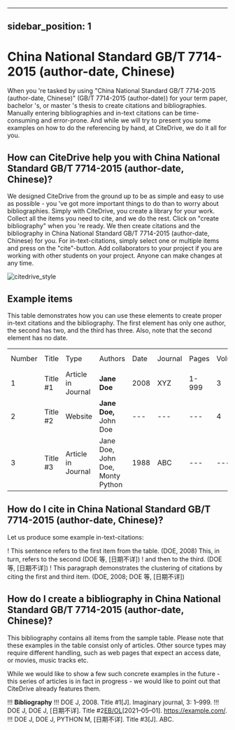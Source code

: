 
---
sidebar_position: 1
---

# China National Standard GB/T 7714-2015 (author-date, Chinese)

When you 're tasked by using "China National Standard GB/T 7714-2015 (author-date, Chinese)" (GB/T 7714-2015 (author-date)) for your term paper, bachelor 's, or master 's thesis to create citations and bibliographies.
Manually entering bibliographies and in-text citations can be time-consuming and error-prone. And while we will try to present you some examples on how to do the referencing by hand, at CiteDrive, we do it all for you.

<!---
## About  China National Standard GB/T 7714-2015 (author-date, Chinese)

* Title: China National Standard GB/T 7714-2015 (author-date, Chinese)
* Short Title (Id): GB/T 7714-2015 (author-date))
* Authors: China National Standard GB/T 7714-2015 (author-date, Chinese)
* Download: China National Standard GB/T 7714-2015 (author-date, Chinese)
 --->

## How can CiteDrive help you with China National Standard GB/T 7714-2015 (author-date, Chinese)?

We designed CiteDrive from the ground up to be as simple and easy to use as possible - you 've got more important things to do than to worry about bibliographies. Simply with CiteDrive, you create a library for your work. Collect all the items you need to cite, and we do the rest. Click on "create bibliography" when you 're ready. We then create citations and the bibliography in China National Standard GB/T 7714-2015 (author-date, Chinese) for you. For in-text-citations, simply select one or multiple items and press on the "cite"-button. Add collaborators to your project if you are working with other students on your project. Anyone can make changes at any time.


![citedrive_style](images/china-national-standard-gbt-77142015-authordate-chinese.svg "Choose China National Standard GB/T 7714-2015 (author-date, Chinese) in the CiteDrive App")


## Example items

This table demonstrates how you can use these elements to create proper in-text citations and the bibliography. The first element has only one author, the second has two, and the third has three. Also, note that the second element has no date.


<table>
  <tr>
   <td>Number
   </td>
   <td>Title
   </td>
   <td>Type
   </td>
   <td>Authors
   </td>
   <td>Date
   </td>
   <td>Journal
   </td>
   <td>Pages
   </td>
   <td>Volume
   </td>
   <td>Issue
   </td>
   <td>Access Date
   </td>
  </tr>
  <tr>
   <td>1
   </td>
   <td>Title #1
   </td>
   <td>Article in Journal
   </td>
   <td><strong>Jane Doe</strong>
   </td>
   <td>2008
   </td>
   <td>XYZ
   </td>
   <td>1-999
   </td>
   <td>3
   </td>
   <td>2
   </td>
   <td>--
   </td>
  </tr>
  <tr>
   <td>
2
   </td>
   <td>Title #2
   </td>
   <td>Website
   </td>
   <td><strong>Jane Doe, </strong>John Doe
   </td>
   <td>---
   </td>
   <td>---
   </td>
   <td>---
   </td>
   <td>4
   </td>
   <td>---
   </td>
   <td>2020-05-01
   </td>
  </tr>
  <tr>
   <td>3
   </td>
   <td>Title #3
   </td>
   <td>Article in Journal
   </td>
   <td>Jane Doe, John Doe, Monty Python
   </td>
   <td>1988
   </td>
   <td>ABC
   </td>
   <td>---
   </td>
   <td>---
   </td>
   <td>16
   </td>
   <td>---
   </td>
  </tr>
</table>



## How do I cite in  China National Standard GB/T 7714-2015 (author-date, Chinese)?

Let us produce some example in-text-citations:

! This sentence refers to the first item from the table. (DOE, 2008) This, in turn, refers to the second (DOE 等, [日期不详])
! and then to the third.  (DOE 等, [日期不详])
! This paragraph demonstrates the clustering of citations by citing the first and third item. (DOE, 2008; DOE 等, [日期不详])



## How do I create a bibliography in China National Standard GB/T 7714-2015 (author-date, Chinese)?

This bibliography contains all items from the sample table. Please note that these examples in the table consist only of articles. Other source types may require different handling, such as web pages that expect an access date, or movies, music tracks etc.

While we would like to show a few such concrete examples in the future - this series of articles is in fact in progress - we would like to point out that CiteDrive already features them.


!!! **Bibliography**
!!! DOE J, 2008. Title #1[J]. Imaginary journal, 3: 1–999.
!!! DOE J, DOE J, [日期不详]. Title #2[EB/OL]([日期不详])[2021–05–01]. https://example.com/.
!!! DOE J, DOE J, PYTHON M, [日期不详]. Title #3[J]. ABC.


```
        